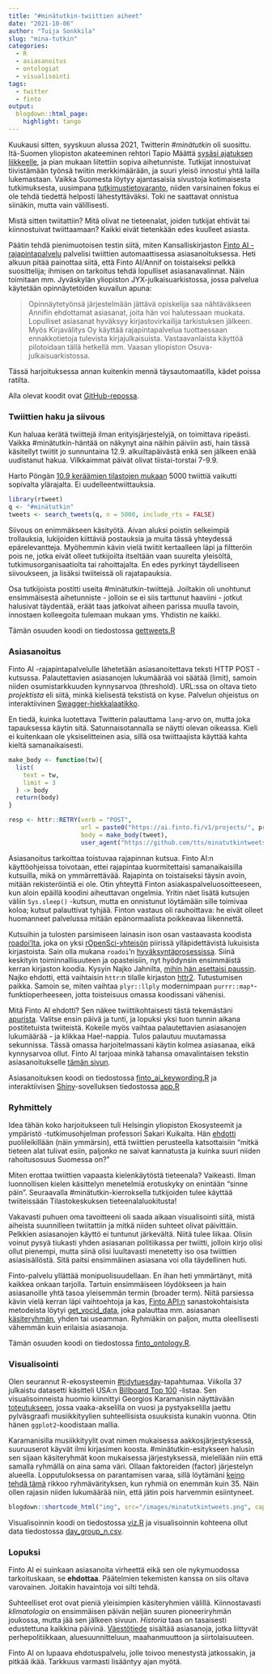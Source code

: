 ```yaml
---
title: "#minätutkin-twiittien aiheet"
date: "2021-10-06"
author: "Tuija Sonkkila"
slug: "mina-tutkin"
categories:
  - R
  - asiasanoitus
  - ontologiat
  - visualisointi
tags:
  - twitter
  - finto
output:
  blogdown::html_page:
    highlight: tango
---
```


Kuukausi sitten, syyskuun alussa 2021, Twitterin *#minätutkin* oli suosittu. Itä-Suomen yliopiston akateeminen rehtori Tapio Määttä [sysäsi ajatuksen liikkeelle](https://twitter.com/tapiomaatta/status/1434449463268057092), ja pian mukaan liitettiin sopiva aihetunniste. Tutkijat innostuivat tiivistämään työnsä twiitin merkkimäärään, ja suuri yleisö innostui yhtä lailla lukemastaan. Vaikka Suomesta löytyy ajantasaisia sivustoja kotimaisesta tutkimuksesta, uusimpana [tutkimustietovaranto](https://www.tiedejatutkimus.fi/fi/), niiden varsinainen fokus ei ole tehdä tiedettä helposti lähestyttäväksi. Toki ne saattavat onnistua siinäkin, mutta vain välillisesti.

Mistä sitten twiitattiin? Mitä olivat ne tieteenalat, joiden tutkijat ehtivät tai kiinnostuivat twiittaamaan? Kaikki eivät tietenkään edes kuulleet asiasta. 

Päätin tehdä pienimuotoisen testin siitä, miten Kansalliskirjaston [Finto AI -rajapintapalvelu](https://www.kiwi.fi/display/Finto/Finto+AI%3An+rajapintapalvelu) palvelisi twiittien automaattisessa asiasanoituksessa. Heti alkuun pitää painottaa siitä, että Finto AI/Annif on toistaiseksi pelkkä suosittelija; ihmisen on tarkoitus tehdä lopulliset asiasanavalinnat. Näin toimitaan mm. Jyväskylän yliopiston JYX-julkaisuarkistossa, jossa palvelua käytetään opinnäytetöiden kuvailun apuna:

>Opinnäytetyönsä järjestelmään jättävä opiskelija saa nähtäväkseen Annifin ehdottamat asiasanat, joita hän voi halutessaan muokata. Lopulliset asiasanat hyväksyy kirjastovirkailija tarkistuksen jälkeen. Myös Kirjavälitys Oy käyttää rajapintapalvelua tuottaessaan ennakkotietoja tulevista kirjajulkaisuista. Vastaavanlaista käyttöä pilotoidaan tällä hetkellä mm. Vaasan yliopiston Osuva-julkaisuarkistossa.

Tässä harjoituksessa annan kuitenkin mennä täysautomaatilla, kädet poissa ratilta. 

Alla olevat koodit ovat [GitHub-repossa](https://github.com/tts/minatutkintweets).

### Twiittien haku ja siivous

Kun haluaa kerätä twiittejä ilman erityisjärjestelyjä, on toimittava ripeästi. Vaikka #minätutkin-häntää on näkynyt aina näihin päiviin asti, hain tässä käsitellyt twiitit jo sunnuntaina 12.9. alkuiltapäivästä enkä sen jälkeen enää uudistanut hakua. Vilkkaimmat päivät olivat tiistai-torstai 7-9.9. 

Harto Pöngän [10.9 keräämien tilastojen mukaan](https://twitter.com/hponka/status/1436240568045158402) 5000 twiittiä vaikutti sopivalta ylärajalta. Ei uudelleentwiittauksia.

```r
library(rtweet)
q <- "#minätutkin"
tweets <- search_tweets(q, n = 5000, include_rts = FALSE)
```

Siivous on enimmäkseen käsityötä. Aivan aluksi poistin selkeimpiä trollauksia, lukijoiden kiittäviä postauksia ja muita tässä yhteydessä epärelevantteja. Myöhemmin kävin vielä twiitit kertaalleen läpi ja filtteröin pois ne, jotka eivät olleet tutkijoilta itseltään vaan suurelta yleisöltä, tutkimusorganisaatiolta tai rahoittajalta. En edes pyrkinyt täydelliseen siivoukseen, ja lisäksi twiiteissä oli rajatapauksia. 

Osa tutkijoista postitti useita #minätutkin-twiittejä. Joiltakin oli unohtunut ensimmäisestä aihetunniste - jolloin se ei siis tarttunut haaviini - jotkut halusivat täydentää, eräät taas jatkoivat aiheen parissa muulla tavoin, innostaen kolleegoita tulemaan mukaan yms. Yhdistin ne kaikki.

Tämän osuuden koodi on tiedostossa [gettweets.R](https://github.com/tts/minatutkintweets/blob/main/gettweets.R)

### Asiasanoitus

Finto AI -rajapintapalvelulle lähetetään asiasanoitettava teksti HTTP POST -kutsussa. Palautettavien asiasanojen lukumäärää voi säätää (limit), samoin niiden osumistarkkuuden kynnysarvoa (threshold). URL:ssa on oltava tieto *projektista* eli siitä, minkä kielisestä tekstistä on kyse. Palvelun ohjeistus on interaktiivinen [Swagger-hiekkalaatikko](https://ai.finto.fi/v1/ui/).

En tiedä, kuinka luotettava Twitterin palauttama `lang`-arvo on, mutta joka tapauksessa käytin sitä. Satunnaisotannalla se näytti olevan oikeassa. Kieli ei kuitenkaan ole yksiselitteinen asia, sillä osa twiittaajista käyttää kahta kieltä samanaikaisesti. 

```r
make_body <- function(tw){
  list(
    text = tw,
    limit = 3
  ) -> body
  return(body)
}

resp <- httr::RETRY(verb = "POST",
                    url = paste0("https://ai.finto.fi/v1/projects/", project, "/suggest"),
                    body = make_body(tweet),
                    user_agent("https://github.com/tts/minatutkintweets"))
```

Asiasanoitus tarkoittaa toistuvaa rajapinnan kutsua. Finto AI:n käyttöohjeissa toivotaan, ettei rajapintaa kuormitettaisi samanaikaisilla kutsuilla, mikä on ymmärrettävää. Rajapinta on toistaiseksi täysin avoin, mitään rekisteröintiä ei ole. Otin yhteyttä Finton asiakaspalveluosoitteeseen, kun aloin epäillä koodini aiheuttavan ongelmia. Yritin näet lisätä kutsujen väliin `Sys.sleep()` -kutsun, mutta en onnistunut löytämään sille toimivaa koloa; kutsut palauttivat tyhjää. Finton vastaus oli rauhoittava: he eivät olleet huomanneet palvelussa mitään epänormaalista poikkeavaa liikennettä.

Kutsuihin ja tulosten parsimiseen lainasin ison osan vastaavasta koodista [roadoi'lta](https://github.com/ropensci/roadoi), joka on yksi [rOpenSci-yhteisön](https://ropensci.org/) piirissä ylläpidettävistä lukuisista kirjastoista. Sain olla mukana `roadoi`'n [hyväksyntäprosessissa](https://github.com/ropensci/software-review/issues/115). Siinä keskityin toiminnallisuuteen ja opasteisiin, nyt hyödynsin ensimmäistä kerran kirjaston koodia. Kysyin Najko Jahnilta, [mihin hän asettaisi paussin](https://github.com/ropensci/roadoi/issues/33). Najko ehdotti, että vaihtaisin `httr`:n tilalle kirjaston [httr2](https://httr2.r-lib.org/). Tutustumisen paikka. Samoin se, miten vaihtaa `plyr::llply` modernimpaan `purrr::map*`-funktioperheeseen, jotta toisteisuus omassa koodissani vähenisi.

Mitä Finto AI ehdotti? Sen näkee twiittikohtaisesti tästä tekemästäni [apurista](https://ttso.shinyapps.io/minatutkintweets/). Valitse ensin päivä ja tunti, ja lopuksi yksi tuon tunnin aikana postitetuista twiiteistä. Kokeile myös vaihtaa palautettavien asiasanojen lukumäärää - ja klikkaa Hae!-nappia. Tulos palautuu muutamassa sekunnissa. Tässä omassa harjoitelmassani käytin kolmea asiasanaa, eikä kynnysarvoa ollut. Finto AI tarjoaa minkä tahansa omavalintaisen tekstin asiasanoitukselle [tämän sivun](https://ai.finto.fi/).

Asiasanoituksen koodi on tiedostossa [finto_ai_keywording.R](https://github.com/tts/minatutkintweets/blob/main/finto_ai_keywording.R) ja interaktiivisen [Shiny](https://github.com/rstudio/shiny)-sovelluksen tiedostossa [app.R](https://github.com/tts/minatutkintweets/blob/main/app.R)

### Ryhmittely

Idea tähän koko harjoitukseen tuli Helsingin yliopiston Ekosysteemit ja ympäristö -tutkimusohjelman professori Sakari Kuikalta. Hän [ehdotti](https://twitter.com/Sakari_Kuikka/status/1435905714455814148) puolileikillään (näin ymmärsin), että twiittien perusteella katsottaisiin "mitkä tieteen alat tulivat esiin, paljonko ne saivat kannatusta ja kuinka suuri niiden rahoitusosuus Suomessa on?"

Miten erottaa twiittien vapaasta kielenkäytöstä tieteenala? Vaikeasti. Ilman luonnollisen kielen käsittelyn menetelmiä erotuskyky on enintään "sinne päin". Seuraavalla #minätutkin-kierroksella tutkijoiden tulee käyttää twiiteissään Tilastokeskuksen tieteenalaluokitusta!

Vakavasti puhuen oma tavoitteeni oli saada aikaan visualisointi siitä, mistä aiheista suunnilleen twiitattiin ja mitkä niiden suhteet olivat päivittäin. Pelkkien asiasanojen käyttö ei tuntunut järkevältä. Niitä tulee liikaa. Olisin voinut pysyä tiukasti yhden asiasanan politiikassa per twiitti, jolloin kirjo olisi ollut pienempi, mutta siinä olisi luultavasti menetetty iso osa twiittien asiasisällöstä. Sitä paitsi ensimmäinen asiasana voi olla täydellinen huti.

Finto-palvelu yllättää monipuolisuudellaan. En ihan heti ymmärtänyt, mitä kaikkea onkaan tarjolla. Tartuin ensimmäiseen löydökseen ja hain asiasanoille yhtä tasoa yleisemmän termin (broader term). Niitä parsiessa kävin vielä kerran läpi vaihtoehtoja ja kas, [Finto API:n](https://api.finto.fi/) sanastokohtaisista metodeista löytyi [get_vocid_data](https://api.finto.fi/doc/#!/Vocabulary45specific32methods/get_vocid_data), joka palauttaa mm. asiasanan [käsiteryhmän](https://finto.fi/yso/fi/groups), yhden tai useamman. Ryhmiäkin on paljon, mutta oleellisesti vähemmän kuin erilaisia asiasanoja.

Tämän osuuden koodi on tiedostossa [finto_ontology.R](https://github.com/tts/minatutkintweets/blob/main/finto_ontology.R).

### Visualisointi

Olen seurannut R-ekosysteemin [#tidytuesday](https://github.com/rfordatascience/tidytuesday)-tapahtumaa. Viikolla 37 julkaistu datasetti käsitteli USA:n [Billboard Top 100](https://github.com/rfordatascience/tidytuesday/blob/master/data/2021/2021-09-14/readme.md) -listaa. Sen visualisoinneista huomio kiinnittyi Georgios Karamanisin näyttävään [toteutukseen](https://github.com/gkaramanis/tidytuesday/tree/master/2021/2021-week37), jossa vaaka-akselilla on vuosi ja pystyakselilla jaettu pylväsgraafi musiikkityylien suhteellisista osuuksista kunakin vuonna. Otin hänen `ggplot2`-koodistaan mallia.

Karamanisilla musiikkityylit ovat nimen mukaisessa aakkosjärjestyksessä, suuruuserot käyvät ilmi kirjasimen koosta. #minätutkin-esitykseen halusin sen sijaan käsiteryhmät koon mukaisessa järjestyksessä, mielellään niin että samalla ryhmällä on aina sama väri. Ollaan faktoreiden (factor) järjestelyn alueella. Lopputuloksessa on parantamisen varaa, sillä löytämäni [keino tehdä tämä](https://stackoverflow.com/a/53598064) rikkoo ryhmävärityksen, kun ryhmiä on enemmän kuin 35. Näin ollen rajasin niiden lukumäärää niin, että jätin pois harvemmin esiintyneet. 

```r
blogdown::shortcode_html("img", src="/images/minatutkintweets.png", caption="#minätutkin-twiittien aiheet 6-12.9.2021", width="800", alt="Pylväsdiagrammi, jossa jokainen pylväs kuvastaa kunkin aiheen päivittäistä osuutta 100 %:sta (englanniksi 100 % stacked columns). Tarkastelujakson ensimmäisenä päivänä (6.9.2021) psykologia, klimatologia, väestötiede ja historia ovat edustettuina suunnilleen tasaosuuksin, jonka jälkeen aiheiden määrä kasvaa seuraavina päivinä merkittävästi. Viimeisenä päivänä (12.9.2021) on havaittu ainoastaan historia-aiheisia twiittejä.", align="center")
```

Visualisoinnin koodi on tiedostossa [viz.R](https://github.com/tts/minatutkintweets/blob/main/viz.R) ja visualisoinnin kohteena ollut data tiedostossa [day_group_n.csv](https://github.com/tts/minatutkintweets/blob/main/day_group_n.csv).

### Lopuksi

Finto AI ei suinkaan asiasanoita virheettä eikä sen ole nykymuodossa tarkoituskaan, se **ehdottaa**. Päätelmien tekemisten kanssa on siis oltava varovainen. Joitakin havaintoja voi silti tehdä.

Suhteelliset erot ovat pieniä yleisimpien käsiteryhmien välillä. Kiinnostavasti *klimatologia* on ensimmäisen päivän neljän suuren pioneeriryhmän joukossa, mutta jää sen jälkeen sivuun. *Historia* taas on tasaisesti edustettuna kaikkina päivinä. [Väestötiede](https://finto.fi/ykl/fi/page/31.5) sisältää asiasanoja, jotka liittyvät perhepolitiikkaan, aluesuunnitteluun, maahanmuuttoon ja siirtolaisuuteen. 

Finto AI on lupaava ehdotuspalvelu, jolle toivoo menestystä jatkossakin, ja pitkää ikää. Tarkkuus varmasti lisääntyy ajan myötä. 
